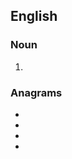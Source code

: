 ==English==

===Noun===
{{head|en|noun plural form}}

# {{plural of|ailment|lang=en}}

===Anagrams===
* {{l|en|aliments}}
* {{l|en|manliest}}
* {{l|en|salt mine}}
* {{l|en|talismen}}